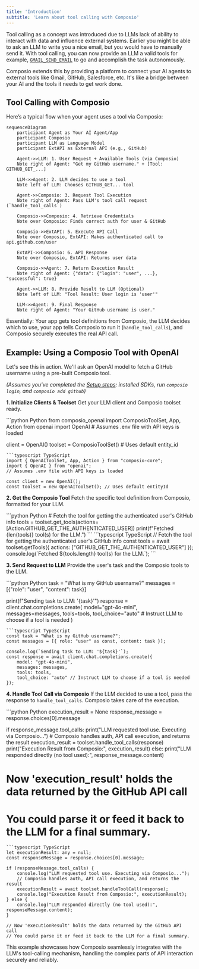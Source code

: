 ```yaml
---
title: 'Introduction'
subtitle: 'Learn about tool calling with Composio'
---
```


Tool calling as a concept was introduced due to LLMs lack of ability to interact with data and influence external systems. Earlier you might be able to ask an LLM to write you a nice email, but you would have to manually send it. With tool calling, you can now provide an LLM a valid tools for example, [`GMAIL_SEND_EMAIL`](/tools/gmail#gmail_send_email) to go and accomplish the task autonomously.

Composio extends this by providing a platform to connect your AI agents to external tools like Gmail, GitHub, Salesforce, etc. It's like a bridge between your AI and the tools it needs to get work done.

## Tool Calling with Composio
Here’s a typical flow when your agent uses a tool via Composio:

```mermaid
sequenceDiagram
    participant Agent as Your AI Agent/App
    participant Composio
    participant LLM as Language Model
    participant ExtAPI as External API (e.g., GitHub)

    Agent->>LLM: 1. User Request + Available Tools (via Composio)
    Note right of Agent: "Get my GitHub username." + [Tool: GITHUB_GET_...]

    LLM->>Agent: 2. LLM decides to use a tool
    Note left of LLM: Chooses GITHUB_GET... tool

    Agent->>Composio: 3. Request Tool Execution
    Note right of Agent: Pass LLM's tool call request (`handle_tool_calls`)

    Composio->>Composio: 4. Retrieve Credentials
    Note over Composio: Finds correct auth for user & GitHub

    Composio->>ExtAPI: 5. Execute API Call
    Note over Composio, ExtAPI: Makes authenticated call to api.github.com/user

    ExtAPI->>Composio: 6. API Response
    Note over Composio, ExtAPI: Returns user data

    Composio->>Agent: 7. Return Execution Result
    Note right of Agent: {"data": {"login": "user", ...}, "successful": true}

    Agent->>LLM: 8. Provide Result to LLM (Optional)
    Note left of LLM: "Tool Result: User login is 'user'"

    LLM->>Agent: 9. Final Response
    Note right of Agent: "Your GitHub username is user."
```

Essentially: Your app gets tool definitions from Composio, the LLM decides which to use, your app tells Composio to run it (`handle_tool_calls`), and Composio securely executes the real API call.

## Example: Using a Composio Tool with OpenAI

Let's see this in action. We'll ask an OpenAI model to fetch a GitHub username using a pre-built Composio tool.

*(Assumes you've completed the [Setup steps](/getting-started/quickstart#setup): installed SDKs, run `composio login`, and `composio add github`)*

**1. Initialize Clients & Toolset**
Get your LLM client and Composio toolset ready.

<CodeGroup>
```python Python
from composio_openai import ComposioToolSet, App, Action
from openai import OpenAI
# Assumes .env file with API keys is loaded

client = OpenAI()
toolset = ComposioToolSet() # Uses default entity_id
```
```typescript TypeScript
import { OpenAIToolSet, App, Action } from "composio-core";
import { OpenAI } from "openai";
// Assumes .env file with API keys is loaded

const client = new OpenAI();
const toolset = new OpenAIToolSet(); // Uses default entityId
```
</CodeGroup>

**2. Get the Composio Tool**
Fetch the specific tool definition from Composio, formatted for your LLM.

<CodeGroup>
```python Python
# Fetch the tool for getting the authenticated user's GitHub info
tools = toolset.get_tools(actions=[Action.GITHUB_GET_THE_AUTHENTICATED_USER])
print(f"Fetched {len(tools)} tool(s) for the LLM.")
```
```typescript TypeScript
// Fetch the tool for getting the authenticated user's GitHub info
const tools = await toolset.getTools({ actions: ["GITHUB_GET_THE_AUTHENTICATED_USER"] });
console.log(`Fetched ${tools.length} tool(s) for the LLM.`);
```
</CodeGroup>

**3. Send Request to LLM**
Provide the user's task and the Composio tools to the LLM.

<CodeGroup>
```python Python
task = "What is my GitHub username?"
messages = [{"role": "user", "content": task}]

print(f"Sending task to LLM: '{task}'")
response = client.chat.completions.create(
    model="gpt-4o-mini",
    messages=messages,
    tools=tools,
    tool_choice="auto" # Instruct LLM to choose if a tool is needed
)
```
```typescript TypeScript
const task = "What is my GitHub username?";
const messages = [{ role: "user" as const, content: task }];

console.log(`Sending task to LLM: '${task}'`);
const response = await client.chat.completions.create({
    model: "gpt-4o-mini",
    messages: messages,
    tools: tools,
    tool_choice: "auto" // Instruct LLM to choose if a tool is needed
});
```
</CodeGroup>

**4. Handle Tool Call via Composio**
If the LLM decided to use a tool, pass the response to `handle_tool_calls`. Composio takes care of the execution.

<CodeGroup>
```python Python
execution_result = None
response_message = response.choices[0].message

if response_message.tool_calls:
    print("LLM requested tool use. Executing via Composio...")
    # Composio handles auth, API call execution, and returns the result
    execution_result = toolset.handle_tool_calls(response)
    print("Execution Result from Composio:", execution_result)
else:
    print("LLM responded directly (no tool used):", response_message.content)

# Now 'execution_result' holds the data returned by the GitHub API call
# You could parse it or feed it back to the LLM for a final summary.
```
```typescript TypeScript
let executionResult: any = null;
const responseMessage = response.choices[0].message;

if (responseMessage.tool_calls) {
    console.log("LLM requested tool use. Executing via Composio...");
    // Composio handles auth, API call execution, and returns the result
    executionResult = await toolset.handleToolCall(response);
    console.log("Execution Result from Composio:", executionResult);
} else {
    console.log("LLM responded directly (no tool used):", responseMessage.content);
}

// Now 'executionResult' holds the data returned by the GitHub API call
// You could parse it or feed it back to the LLM for a final summary.
```
</CodeGroup>

This example showcases how Composio seamlessly integrates with the LLM's tool-calling mechanism, handling the complex parts of API interaction securely and reliably.
